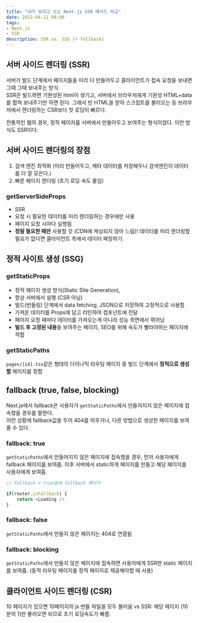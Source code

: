 ```yaml
---
title: "내가 보려고 쓰는 Next.js SSR 메서드 비교"
date: 2022-04-11 08:00
tags:
- Next.js
- SSR
description: SSR vs. SSG (+ fallback)
---
```


## 서버 사이드 렌더링 (SSR)

서버가 빌드 단계에서 페이지들을 미리 다 만들어두고 클라이언트가 접속 요청을 보내면 그때 그때 보내주는 방식.  
SSR은 빌드하면 기완성된 html이 생기고, 서버에서 브라우저에게 기완성 HTML+data를 합쳐 보내주기만 하면 된다.
그래서 빈 HTML을 받아 스크립트를 불러오는 등 브라우저에서 렌더링하는 CSR보다 첫 로딩이 빠르다.

전통적인 웹의 경우, 정적 페이지를 서버에서 만들어두고 보여주는 형식이었다. 이런 방식도 SSR이다.

## 서버 사이드 렌더링의 장점

1. 검색 엔진 최적화 (미리 만들어두고, 메타 데이터를 저장해두니 검색엔진이 데이터를 더 잘 모은다.)
2. 빠른 페이지 렌더링 (초기 로딩 속도 줄임)

### getServerSideProps

- SSR
- 요청 시 필요한 데이터를 미리 렌더링하는 경우에만 사용
- 페이지 요청 시마다 실행됨
- **정말 필요한 때만** 사용할 것 (CDN에 캐싱되지 않아 느림)! 데이터를 미리 렌더링할 필요가 없다면 클라이언트 측에서 데이터 페칭하기.

## 정적 사이트 생성 (SSG)

### getStaticProps

- 정적 페이지 생성 방식(Static Site Generation),
- 항상 서버에서 실행 (CSR 아님)
- 빌드(번들링) 단계에서 data fetching, JSON으로 저장하여 고정적으로 사용함
- 가져온 데이터를 Props에 담고 리턴하여 컴포넌트에 전달
- 페이지 요청 때마다 데이터를 가져오는게 아니라 성능 측면에서 뛰어남
- **빌드 후 고정된 내용**을 보여주는 페이지, SEO를 위해 속도가 빨라야하는 페이지에 적합

### getStaticPaths

`pages/[id].tsx`같은 형태의 다이나믹 라우팅 페이지 중 빌드 단계에서 **정적으로 생성할** 페이지를 정함

## fallback (true, false, blocking)

Next.js에서 fallback은 사용자가 `getStaticPaths`에서 만들어지지 않은 페이지에 접속했을 경우를 말한다.  
이런 상황에 fallback값을 두어 404를 띄우거나, 다른 방법으로 생성한 페이지를 보여줄 수 있다.

### fallback: true

`getStaticPaths`에서 만들어지지 않은 페이지에 접속했을 경우, 먼저 사용자에게 fallback 페이지를 보여줌.
이후 서버에서 static하게 페이지를 만들고 해당 페이지를 사용자에게 보여줌.

```js
// fallback = true일때 fallback 페이지

if(router.isFallback) {
    return <Loading />
}
```

### fallback: false

`getStaticPaths`에서 만들지 않은 페이지는 404로 연결됨

### fallback: blocking

`getStaticPaths`에서 만들지 않은 페이지에 접속하면 사용자에게 SSR한 static 페이지를 보여줌.
(동적 라우팅 페이지를 정적 페이지로 제공해야할 때 사용)

## 클라이언트 사이드 렌더링 (CSR)

10 페이지가 있으면 10페이지의 js 번들 파일을 모두 불러옴 vs SSR: 해당 페이지 (10분의 1)만 불러오면 되므로 초기 로딩속도가 빠름.

